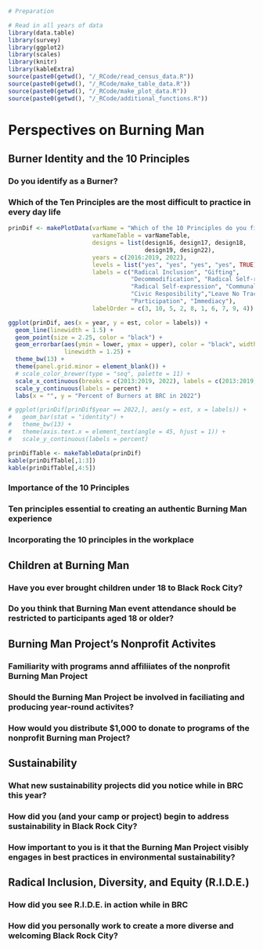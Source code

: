 ```{r, echo = FALSE, warning = FALSE, message = FALSE}
# Preparation

# Read in all years of data
library(data.table)
library(survey)
library(ggplot2)
library(scales)
library(knitr)
library(kableExtra)
source(paste0(getwd(), "/_RCode/read_census_data.R"))
source(paste0(getwd(), "/_RCode/make_table_data.R"))
source(paste0(getwd(), "/_RCode/make_plot_data.R"))
source(paste0(getwd(), "/_RCode/additional_functions.R"))
```

# Perspectives on Burning Man

## Burner Identity and the 10 Principles 

### Do you identify as a Burner?



### Which of the Ten Principles are the most difficult to practice in every day life
```{r, echo = FALSE}
prinDif <- makePlotData(varName = "Which of the 10 Principles do you find most difficult to practice in your everyday life?",
                        varNameTable = varNameTable,
                        designs = list(design16, design17, design18, 
                                       design19, design22),
                        years = c(2016:2019, 2022), 
                        levels = list("yes", "yes", "yes", "yes", TRUE),
                        labels = c("Radical Inclusion", "Gifting",
                                   "Decommodification", "Radical Self-reliance",
                                   "Radical Self-expression", "Communal Effort", 
                                   "Civic Resposibility","Leave No Trace", 
                                   "Participation", "Immediacy"),
                        labelOrder = c(3, 10, 5, 2, 8, 1, 6, 7, 9, 4))

ggplot(prinDif, aes(x = year, y = est, color = labels)) +
  geom_line(linewidth = 1.5) +
  geom_point(size = 2.25, color = "black") +
  geom_errorbar(aes(ymin = lower, ymax = upper), color = "black", width = 0.2,
                linewidth = 1.25) +
  theme_bw(13) +
  theme(panel.grid.minor = element_blank()) +
  # scale_color_brewer(type = "seq", palette = 11) +
  scale_x_continuous(breaks = c(2013:2019, 2022), labels = c(2013:2019, 2022)) +
  scale_y_continuous(labels = percent) +
  labs(x = "", y = "Percent of Burners at BRC in 2022")

# ggplot(prinDif[prinDif$year == 2022,], aes(y = est, x = labels)) +
#   geom_bar(stat = "identity") +
#   theme_bw(13) +
#   theme(axis.text.x = element_text(angle = 45, hjust = 1)) +
#   scale_y_continuous(labels = percent)

prinDifTable <- makeTableData(prinDif)
kable(prinDifTable[,1:3])
kable(prinDifTable[,4:5])
```

### Importance of the 10 Principles



### Ten principles essential to creating an authentic Burning Man experience



### Incorporating the 10 principles in the workplace



## Children at Burning Man

### Have you ever brought children under 18 to Black Rock City?


### Do you think that Burning Man event attendance should be restricted to participants aged 18 or older?


## Burning Man Project's Nonprofit Activites

### Familiarity with programs annd affiliiates of the nonprofit Burning Man Project



### Should the Burning Man Project be involved in faciliating and producing year-round activites?



### How would you distribute $1,000 to donate to programs of the nonprofit Burning man Project?



## Sustainability

### What new sustainability projects did you notice while in BRC this year?



### How did you (and your camp or project) begin to address sustainability in Black Rock City?



### How important to you is it that the Burning Man Project visibly engages in best practices in environmental sustainability?  



## Radical Inclusion, Diversity, and Equity (R.I.D.E.)

### How did you see R.I.D.E. in action while in BRC 



### How did you personally work to create a more diverse and welcoming Black Rock City?



